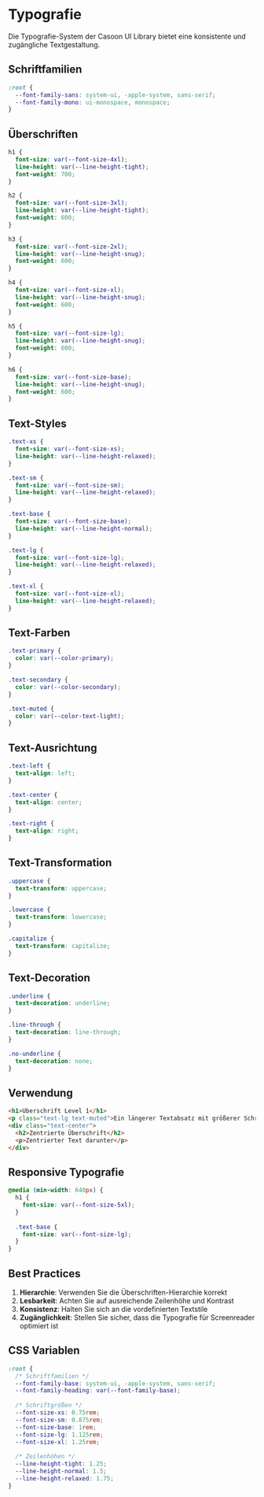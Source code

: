 # Typografie

Die Typografie-System der Casoon UI Library bietet eine konsistente und zugängliche Textgestaltung.

## Schriftfamilien

```css
:root {
  --font-family-sans: system-ui, -apple-system, sans-serif;
  --font-family-mono: ui-monospace, monospace;
}
```

## Überschriften

```css
h1 {
  font-size: var(--font-size-4xl);
  line-height: var(--line-height-tight);
  font-weight: 700;
}

h2 {
  font-size: var(--font-size-3xl);
  line-height: var(--line-height-tight);
  font-weight: 600;
}

h3 {
  font-size: var(--font-size-2xl);
  line-height: var(--line-height-snug);
  font-weight: 600;
}

h4 {
  font-size: var(--font-size-xl);
  line-height: var(--line-height-snug);
  font-weight: 600;
}

h5 {
  font-size: var(--font-size-lg);
  line-height: var(--line-height-snug);
  font-weight: 600;
}

h6 {
  font-size: var(--font-size-base);
  line-height: var(--line-height-snug);
  font-weight: 600;
}
```

## Text-Styles

```css
.text-xs {
  font-size: var(--font-size-xs);
  line-height: var(--line-height-relaxed);
}

.text-sm {
  font-size: var(--font-size-sm);
  line-height: var(--line-height-relaxed);
}

.text-base {
  font-size: var(--font-size-base);
  line-height: var(--line-height-normal);
}

.text-lg {
  font-size: var(--font-size-lg);
  line-height: var(--line-height-relaxed);
}

.text-xl {
  font-size: var(--font-size-xl);
  line-height: var(--line-height-relaxed);
}
```

## Text-Farben

```css
.text-primary {
  color: var(--color-primary);
}

.text-secondary {
  color: var(--color-secondary);
}

.text-muted {
  color: var(--color-text-light);
}
```

## Text-Ausrichtung

```css
.text-left {
  text-align: left;
}

.text-center {
  text-align: center;
}

.text-right {
  text-align: right;
}
```

## Text-Transformation

```css
.uppercase {
  text-transform: uppercase;
}

.lowercase {
  text-transform: lowercase;
}

.capitalize {
  text-transform: capitalize;
}
```

## Text-Decoration

```css
.underline {
  text-decoration: underline;
}

.line-through {
  text-decoration: line-through;
}

.no-underline {
  text-decoration: none;
}
```

## Verwendung

```html
<h1>Überschrift Level 1</h1>
<p class="text-lg text-muted">Ein längerer Textabsatz mit größerer Schrift.</p>
<div class="text-center">
  <h2>Zentrierte Überschrift</h2>
  <p>Zentrierter Text darunter</p>
</div>
```

## Responsive Typografie

```css
@media (min-width: 640px) {
  h1 {
    font-size: var(--font-size-5xl);
  }
  
  .text-base {
    font-size: var(--font-size-lg);
  }
}
```

## Best Practices

1. **Hierarchie**: Verwenden Sie die Überschriften-Hierarchie korrekt
2. **Lesbarkeit**: Achten Sie auf ausreichende Zeilenhöhe und Kontrast
3. **Konsistenz**: Halten Sie sich an die vordefinierten Textstile
4. **Zugänglichkeit**: Stellen Sie sicher, dass die Typografie für Screenreader optimiert ist

## CSS Variablen

```css
:root {
  /* Schriftfamilien */
  --font-family-base: system-ui, -apple-system, sans-serif;
  --font-family-heading: var(--font-family-base);
  
  /* Schriftgrößen */
  --font-size-xs: 0.75rem;
  --font-size-sm: 0.875rem;
  --font-size-base: 1rem;
  --font-size-lg: 1.125rem;
  --font-size-xl: 1.25rem;
  
  /* Zeilenhöhen */
  --line-height-tight: 1.25;
  --line-height-normal: 1.5;
  --line-height-relaxed: 1.75;
}
``` 